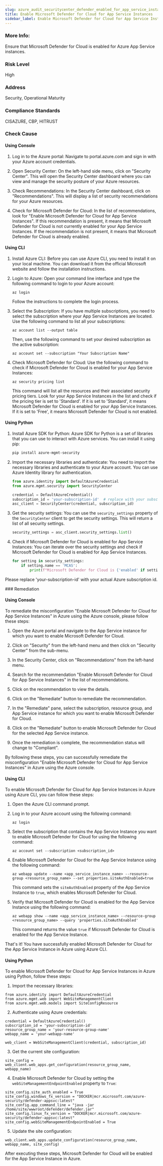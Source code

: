 ```yaml
---
slug: azure_audit_securitycenter_defender_enabled_for_app_service_instances
title: Enable Microsoft Defender for Cloud for App Service Instances
sidebar_label: Enable Microsoft Defender for Cloud for App Service Instances
---
```


### More Info:

Ensure that Microsoft Defender for Cloud is enabled for Azure App Service instances.

### Risk Level

High

### Address

Security, Operational Maturity

### Compliance Standards

CISAZURE, CBP, HITRUST


<Tabs><Tab title='Cause'>
### Check Cause

#### Using Console

1. Log in to the Azure portal: Navigate to portal.azure.com and sign in with your Azure account credentials.

2. Open Security Center: On the left-hand side menu, click on "Security Center". This will open the Security Center dashboard where you can view and manage the security posture of your Azure resources.

3. Check Recommendations: In the Security Center dashboard, click on "Recommendations". This will display a list of security recommendations for your Azure resources.

4. Check for Microsoft Defender for Cloud: In the list of recommendations, look for "Enable Microsoft Defender for Cloud for App Service Instances". If this recommendation is present, it means that Microsoft Defender for Cloud is not currently enabled for your App Service Instances. If the recommendation is not present, it means that Microsoft Defender for Cloud is already enabled.

#### Using CLI

1. Install Azure CLI: Before you can use Azure CLI, you need to install it on your local machine. You can download it from the official Microsoft website and follow the installation instructions.

2. Login to Azure: Open your command line interface and type the following command to login to your Azure account:
   ```
   az login
   ```
   Follow the instructions to complete the login process.

3. Select the Subscription: If you have multiple subscriptions, you need to select the subscription where your App Service Instances are located. Use the following command to list all your subscriptions:
   ```
   az account list --output table
   ```
   Then, use the following command to set your desired subscription as the active subscription:
   ```
   az account set --subscription "Your Subscription Name"
   ```
4. Check Microsoft Defender for Cloud: Use the following command to check if Microsoft Defender for Cloud is enabled for your App Service Instances:
   ```
   az security pricing list
   ```
   This command will list all the resources and their associated security pricing tiers. Look for your App Service Instances in the list and check if the pricing tier is set to 'Standard'. If it is set to 'Standard', it means Microsoft Defender for Cloud is enabled for your App Service Instances. If it is set to 'Free', it means Microsoft Defender for Cloud is not enabled.

#### Using Python

1. Install Azure SDK for Python: Azure SDK for Python is a set of libraries that you can use to interact with Azure services. You can install it using pip:

   ```bash
   pip install azure-mgmt-security
   ```
   
2. Import the necessary libraries and authenticate: You need to import the necessary libraries and authenticate to your Azure account. You can use Azure Identity library for authentication.

   ```python
   from azure.identity import DefaultAzureCredential
   from azure.mgmt.security import SecurityCenter

   credential = DefaultAzureCredential()
   subscription_id = 'your-subscription-id'  # replace with your subscription id
   asc_client = SecurityCenter(credential, subscription_id)
   ```

3. Get the security settings: You can use the `security_settings` property of the `SecurityCenter` client to get the security settings. This will return a list of all security settings.

   ```python
   security_settings = asc_client.security_settings.list()
   ```

4. Check if Microsoft Defender for Cloud is enabled for App Service Instances: You can iterate over the security settings and check if Microsoft Defender for Cloud is enabled for App Service Instances.

   ```python
   for setting in security_settings:
       if setting.name == 'MCAS':
           print(f"Microsoft Defender for Cloud is {'enabled' if setting.is_enabled else 'disabled'} for App Service Instances")
   ```
   
Please replace 'your-subscription-id' with your actual Azure subscription id.

</Tab>


<Tab title='Remediation'>
### Remediation

#### Using Console

To remediate the misconfiguration "Enable Microsoft Defender for Cloud for App Service Instances" in Azure using the Azure console, please follow these steps:

1. Open the Azure portal and navigate to the App Service instance for which you want to enable Microsoft Defender for Cloud.

2. Click on "Security" from the left-hand menu and then click on "Security Center" from the sub-menu.

3. In the Security Center, click on "Recommendations" from the left-hand menu.

4. Search for the recommendation "Enable Microsoft Defender for Cloud for App Service Instances" in the list of recommendations.

5. Click on the recommendation to view the details.

6. Click on the "Remediate" button to remediate the recommendation.

7. In the "Remediate" pane, select the subscription, resource group, and App Service instance for which you want to enable Microsoft Defender for Cloud.

8. Click on the "Remediate" button to enable Microsoft Defender for Cloud for the selected App Service instance.

9. Once the remediation is complete, the recommendation status will change to "Compliant".

By following these steps, you can successfully remediate the misconfiguration "Enable Microsoft Defender for Cloud for App Service Instances" in Azure using the Azure console.

#### Using CLI

To enable Microsoft Defender for Cloud for App Service Instances in Azure using Azure CLI, you can follow these steps:

1. Open the Azure CLI command prompt.

2. Log in to your Azure account using the following command:

   ```
   az login
   ```

3. Select the subscription that contains the App Service Instance you want to enable Microsoft Defender for Cloud for using the following command:

   ```
   az account set --subscription <subscription_id>
   ```

4. Enable Microsoft Defender for Cloud for the App Service Instance using the following command:

   ```
   az webapp update --name <app_service_instance_name> --resource-group <resource_group_name> --set properties.siteAuthEnabled=true
   ```

   This command sets the `siteAuthEnabled` property of the App Service Instance to `true`, which enables Microsoft Defender for Cloud.

5. Verify that Microsoft Defender for Cloud is enabled for the App Service Instance using the following command:

   ```
   az webapp show --name <app_service_instance_name> --resource-group <resource_group_name> --query 'properties.siteAuthEnabled'
   ```

   This command returns the value `true` if Microsoft Defender for Cloud is enabled for the App Service Instance.

That's it! You have successfully enabled Microsoft Defender for Cloud for the App Service Instance in Azure using Azure CLI.

#### Using Python

To enable Microsoft Defender for Cloud for App Service Instances in Azure using Python, follow these steps:

1. Import the necessary libraries:
```
from azure.identity import DefaultAzureCredential
from azure.mgmt.web import WebSiteManagementClient
from azure.mgmt.web.models import SiteConfigResource
```

2. Authenticate using Azure credentials:
```
credential = DefaultAzureCredential()
subscription_id = 'your-subscription-id'
resource_group_name = 'your-resource-group-name'
webapp_name = 'your-webapp-name'

web_client = WebSiteManagementClient(credential, subscription_id)
```

3. Get the current site configuration:
```
site_config = web_client.web_apps.get_configuration(resource_group_name, webapp_name)
```

4. Enable Microsoft Defender for Cloud by setting the `webSiteManagementEndpointEnabled` property to `True`:
```
site_config.site_auth_enabled = True
site_config.windows_fx_version = "DOCKER|mcr.microsoft.com/azure-security/defender-appsvc:latest"
site_config.app_command_line = "java -jar /home/site/wwwroot/defender/defender.jar"
site_config.linux_fx_version = "DOCKER|mcr.microsoft.com/azure-security/defender-appsvc:latest"
site_config.webSiteManagementEndpointEnabled = True
```

5. Update the site configuration:
```
web_client.web_apps.update_configuration(resource_group_name, webapp_name, site_config)
```

After executing these steps, Microsoft Defender for Cloud will be enabled for the App Service Instance in Azure.




</Tab>
</Tabs>
